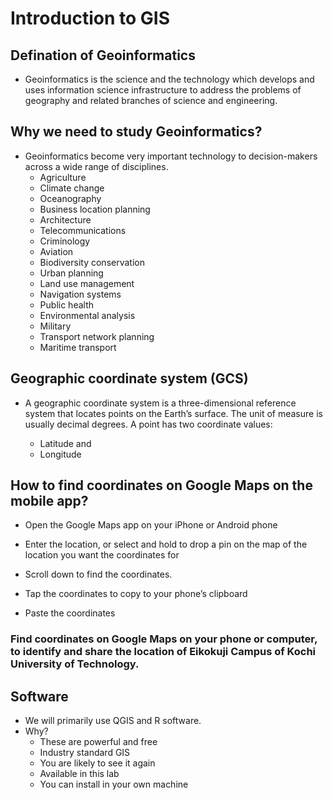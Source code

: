 # Introduction to GIS

## Defination of Geoinformatics

-   Geoinformatics is the science and the technology which develops and uses information science infrastructure to address the problems of geography and related branches of science and engineering.

## Why we need to study Geoinformatics?

-   Geoinformatics become very important technology to decision-makers across a wide range of disciplines.
    -   Agriculture
    -   Climate change
    -   Oceanography
    -   Business location planning
    -   Architecture
    -   Telecommunications
    -   Criminology
    -   Aviation
    -   Biodiversity conservation
    -   Urban planning
    -   Land use management
    -   Navigation systems
    -   Public health
    -   Environmental analysis
    -   Military
    -   Transport network planning
    -   Maritime transport

## Geographic coordinate system (GCS)

-   A geographic coordinate system is a three-dimensional reference system that locates points on the Earth's surface. The unit of measure is usually decimal degrees. A point has two coordinate values:

    -   Latitude and
    -   Longitude

## How to find coordinates on Google Maps on the mobile app?

-   Open the Google Maps app on your iPhone or Android phone

-   Enter the location, or select and hold to drop a pin on the map of the location you want the coordinates for

-   Scroll down to find the coordinates.

-   Tap the coordinates to copy to your phone's clipboard

-   Paste the coordinates

### Find coordinates on Google Maps on your phone or computer, to identify and share the location of Eikokuji Campus of Kochi University of Technology.

## Software

-   We will primarily use QGIS and R software.
-   Why?
    -   These are powerful and free
    -   Industry standard GIS
    -   You are likely to see it again
    -   Available in this lab
    -   You can install in your own machine
